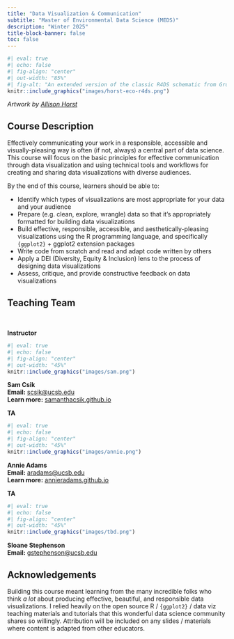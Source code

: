 ```yaml
---
title: "Data Visualization & Communication"
subtitle: "Master of Environmental Data Science (MEDS)"
description: "Winter 2025"
title-block-banner: false
toc: false
---
```


```r
#| eval: true 
#| echo: false
#| fig-align: "center"
#| out-width: "85%" 
#| fig-alt: "An extended version of the classic R4DS schematic from Grolemund & Wickham, with environmental data science, communities, and communication added."
knitr::include_graphics("images/horst-eco-r4ds.png")
```

:::{.gray-text .center-text}
*Artwork by [Allison Horst](https://allisonhorst.com/)*
:::

## Course Description

Effectively communicating your work in a responsible, accessible and visually-pleasing way is often (if not, always) a central part of data science. This course will focus on the basic principles for effective communication through data visualization and using technical tools and workflows for creating and sharing data visualizations with diverse audiences. 

By the end of this course, learners should be able to: 

- Identify which types of visualizations are most appropriate for your data and your audience
- Prepare (e.g. clean, explore, wrangle) data so that it's appropriately formatted for building data visualizations
- Build effective, responsible, accessible, and aesthetically-pleasing visualizations using the R programming language, and specifically `{ggplot2}` + ggplot2 extension packages
- Write code from scratch and read and adapt code written by others
- Apply a DEI (Diversity, Equity & Inclusion) lens to the process of designing data visualizations 
- Assess, critique, and provide constructive feedback on data visualizations

## Teaching Team

<br>

::: {.grid}
::: {.g-col-12 .g-col-md-4}

::: {.center-text .body-text-l}
**Instructor**
:::

```r
#| eval: true 
#| echo: false
#| fig-align: "center"
#| out-width: "45%" 
knitr::include_graphics("images/sam.png")
```

::: {.center-text}
[**Sam Csik**]{.teal-text}  
**Email:** [scsik@ucsb.edu](mailto::scsik@ucsb.edu)  
**Learn more:** [samanthacsik.github.io](https://samanthacsik.github.io/)  
:::

:::

::: {.g-col-12 .g-col-md-4}

::: {.center-text .body-text-l}
**TA**
:::

```r
#| eval: true 
#| echo: false
#| fig-align: "center"
#| out-width: "45%" 
knitr::include_graphics("images/annie.png")
```

::: {.center-text}
[**Annie Adams**]{.teal-text}  
**Email:** [aradams@ucsb.edu](mailto::aradams@ucsb.edu)  
**Learn more:** [annieradams.github.io](https://annieradams.github.io/)  
:::

:::

::: {.g-col-12 .g-col-md-4}

::: {.center-text .body-text-l}
**TA**
:::

```r
#| eval: true 
#| echo: false
#| fig-align: "center"
#| out-width: "45%" 
knitr::include_graphics("images/tbd.png")
```

::: {.center-text}
[**Sloane Stephenson**]{.teal-text}  
**Email:** [gstephenson@ucsb.edu](mailto::gstephenson@ucsb.edu)
<!-- **Learn more:** tbd -->
:::

:::
:::

## Acknowledgements

Building this course meant learning from the many incredible folks who think *a lot* about producing effective, beautiful, and responsible data visualizations. I relied heavily on the open source R / `{ggplot2}` / data viz teaching materials and tutorials that this wonderful data science community shares so willingly. Attribution will be included on any slides / materials where content is adapted from other educators. 
